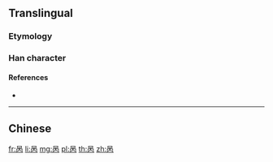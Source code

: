 {{also|咼}}
==Translingual==

===Etymology===
{{Han simp|咼}}

===Han character===
{{Han char|rn=30|rad=口|as=04|sn=7|four=|canj=ROB,XXROB|ids=⿱口内}}

====References====
* {{Han ref|kx=0181.191|hdz=10589.040|uh=5459|ud=21593}}

----

==Chinese==
{{zh-see|咼}}

[[fr:呙]]
[[li:呙]]
[[mg:呙]]
[[pl:呙]]
[[th:呙]]
[[zh:呙]]